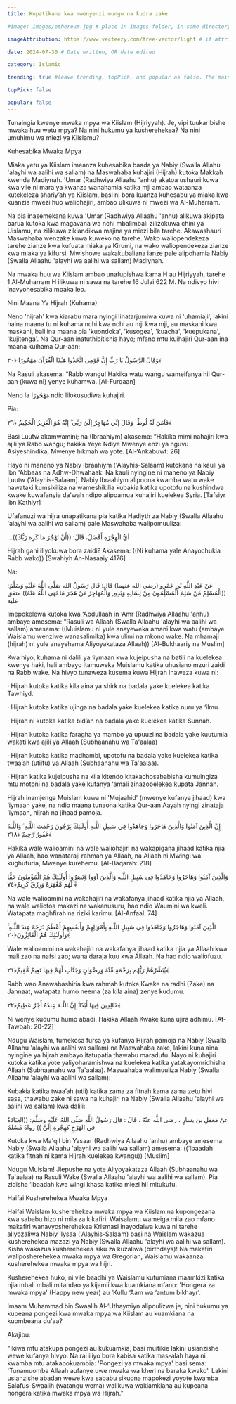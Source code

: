 ```yaml
---
title: Kupatikana kwa mwenyenzi mungu na kudra zake

#image: images/ethereum.jpg # place in images folder, in same directory

imageAttribution: https://www.vecteezy.com/free-vector/light # if attribution needed, put link to source

date: 2024-07-30 # Date written, OR date edited

category: Islamic

trending: true #leave trending, topPick, and popular as false. The maintainers typically decide this :)

topPick: false

popular: false
---
```


Tunaingia kwenye mwaka mpya wa Kiislam (Hijriyyah). Je, vipi tuukaribishe mwaka huu wetu mpya? Na nini hukumu ya kusherehekea? Na nini umuhimu wa miezi ya Kiislamu?

 

Kuhesabika Mwaka Mpya 

 

Miaka yetu ya Kiislam imeanza kuhesabika baada ya Nabiy (Swalla Allahu 'alayhi wa aalihi wa sallam)  na Maswahaba kuhajiri (Hijrah) kutoka Makkah kwenda Madiynah. 'Umar (Radhwiya Allaahu 'anhu) akatoa ushauri kuwa kwa vile ni mara ya kwanza wanahamia katika mji ambao wataanza kutekeleza shariy’ah ya Kiislam, basi ni bora kuanza kuhesabu ya miaka kwa kuanzia mwezi huo waliohajiri, ambao ulikuwa ni mwezi wa Al-Muharram.

 

Na pia inasemekana kuwa 'Umar (Radhwiya Allaahu 'anhu) alikuwa akipata barua kutoka kwa magavana wa nchi mbalimbali zilizokuwa chini ya Uislamu, na zilikuwa zikiandikwa majina ya miezi bila tarehe. Akawashauri Maswahaba wenzake kuwa kuweko na tarehe. Wako waliopendekeza tarehe zianze kwa kufuata miaka ya Kirumi, na wako waliopendekeza zianze kwa miaka ya kifursi. Mwishowe wakakubaliana ianze pale alipohamia Nabiy (Swalla Allaahu 'alayhi wa aalihi wa sallam) Madiynah.

 

Na mwaka huu wa Kiislam ambao unafupishwa kama H au Hijriyyah, tarehe 1 Al-Muharram H ilikuwa ni sawa na tarehe 16 Julai 622 M. Na ndivyo hivi inavyohesabika mpaka leo.

 

Nini Maana Ya Hijrah (Kuhama)

 

Neno 'hijrah' kwa kiarabu mara nyingi linatarjumiwa kuwa ni 'uhamiaji', lakini haina maana tu ni kuhama nchi kwa nchi au mji kwa mji, au maskani kwa maskani, bali ina maana pia 'kuondoka', 'kusogea', 'kuacha', 'kuepukana', 'kujitenga'.  Na Qur-aan inatuthibitishia hayo; mfano mtu kuihajiri Qur-aan ina maana kuihama Qur-aan:

وَقَالَ الرَّسُولُ يَا رَبِّ إِنَّ قَوْمِي اتَّخَذُوا هَـٰذَا الْقُرْآنَ مَهْجُورًا ﴿٣٠﴾

Na Rasuli akasema: “Rabb wangu! Hakika watu wangu wameifanya hii Qur-aan (kuwa ni) yenye kuhamwa. [Al-Furqaan]

 

Neno la  مَهْجُورًا  ndio lilokusudiwa kuhajiri. 

 

Pia:

  فَآمَنَ لَهُ لُوطٌ ۘ وَقَالَ إِنِّي مُهَاجِرٌ إِلَىٰ رَبِّي ۖ إِنَّهُ هُوَ الْعَزِيزُ الْحَكِيمُ ﴿٢٦﴾

Basi Luutw akamwamini; na (Ibraahiym) akasema: “Hakika mimi nahajiri kwa ajili ya Rabb wangu; hakika Yeye Ndiye Mwenye enzi ya nguvu Asiyeshindika, Mwenye hikmah wa yote. [Al-‘Ankabuwt: 26]

 

Hayo ni maneno ya Nabiy Ibraahiym ('Alayhis-Salaam) kutokana na kauli ya Ibn 'Abbaas na Adhw-Dhwahaak. Na kauli nyingine ni maneno ya Nabiy Luutw ('Alayhis-Salaam]. Nabiy Ibraahiym alipoona kwamba watu wake hawataki kumsikiliza na wameshikilia kubakia katika upotofu na kushindwa kwake kuwafanyia da'wah ndipo alipoamua kuhajiri kuelekea Syria. [Tafsiyr Ibn Kathiyr]

 

Ufafanuzi wa hijra unapatikana pia katika Hadiyth za Nabiy (Swalla Allaahu 'alayhi wa aalihi wa sallam) pale Maswahaba walipomuuliza:

...أيُّ الْهِجْرَةِ أَفْضَلُ، قَالَ: ((أَنْ تَهْجُرَ مَا كَرِهَ رَبُّكَ))

Hijrah gani iliyokuwa bora zaidi? Akasema: ((Ni kuhama yale Anayochukia Rabb wako)) [Swahiyh An-Nasaaiy 4176]

 

Na:

 عَنْ عَبْدِ اللَّهِ بْنِ عَمْرٍو (رضي الله عنهما) قَال: قَال رَسُولُ الله صَلَّى اللَّهُ عَلَيْهِ وَسَلَّمَ: ((الْمُسْلِمُ مَنْ سَلِمَ الْمُسْلِمُونَ مِنْ لِسَانِهِ وَيَدِهِ, وَالْمُهَاجِرُ مَنْ هَجَرَ مَا نَهَى اللَّهُ عَنْهُ)) متفق عليه

Imepokelewa kutoka kwa ‘Abdullaah in ‘Amr (Radhwiya Allaahu 'anhu) ambaye amesema: “Rasuli wa Allaah (Swalla Allaahu 'alayhi wa aalihi wa sallam) amesema: ((Muislamu ni yule anayeweka amani kwa watu (ambaye Waislamu wenziwe wanasalimika) kwa ulimi na mkono wake. Na mhamaji (hijrah) ni yule anayehama Aliyoyakataza Allaah)) [Al-Bukhaariy na Muslim]

 

Kwa hiyo, kuhama ni dalili ya ‘iymaan kwa kujeipusha na batili na kuelekea kwenye haki, hali ambayo itamuweka Muislamu katika uhusiano mzuri zaidi na Rabb wake. Na hivyo tunaweza kusema kuwa Hijrah inaweza kuwa ni:

 

·     Hijrah kutoka katika kila aina ya shirk na badala yake kuelekea katika Tawhiyd.

 

·    Hijrah kutoka katika ujinga na badala yake kuelekea katika nuru ya ‘ilmu.

 

·     Hijrah ni kutoka katika bid’ah na badala yake kuelekea katika Sunnah.

 

·    Hijrah kutoka katika faragha ya mambo ya upuuzi na badala yake kuutumia wakati kwa ajili ya Allaah (Subhaanahu wa Ta'aalaa)  

 

·    Hijrah kutoka katika madhambi, upotofu na badala yake kuelekea katika twaa’ah (utiifu) ya Allaah (Subhaanahu wa Ta'aalaa).

 

·   Hijrah katika kujeipusha na kila kitendo kitakachosababisha kumuingiza mtu motoni na badala yake kufanya ‘amali zinazopelekea kupata Jannah.  

 

Hijrah inamjenga Muislam kuwa ni 'Mujaahid' (mwenye kufanya jihaad) kwa ‘iymaan yake, na ndio maana tunaona katika Qur-aan Aayah nyingi zinataja ‘iymaan, hijrah na jihaad pamoja.

 

 إِنَّ الَّذِينَ آمَنُوا وَالَّذِينَ هَاجَرُوا وَجَاهَدُوا فِي سَبِيلِ اللَّـهِ أُولَـٰئِكَ يَرْجُونَ رَحْمَتَ اللَّـهِ ۚ وَاللَّـهُ غَفُورٌ رَّحِيمٌ ﴿٢١٨﴾

Hakika wale walioamini na wale waliohajiri na wakapigana jihaad katika njia ya Allaah, hao wanataraji rahmah ya Allaah, na Allaah ni Mwingi wa kughufuria, Mwenye kurehemu. [Al-Baqarah: 218]

 

وَالَّذِينَ آمَنُوا وَهَاجَرُوا وَجَاهَدُوا فِي سَبِيلِ اللَّـهِ وَالَّذِينَ آوَوا وَّنَصَرُوا أُولَـٰئِكَ هُمُ الْمُؤْمِنُونَ حَقًّا ۚ لَّهُم مَّغْفِرَةٌ وَرِزْقٌ كَرِيمٌ﴿٧٤﴾

Na wale walioamini na wakahajiri na wakafanya jihaad katika njia ya Allaah, na wale waliotoa makazi na wakanusuru, hao ndio Waumini wa kweli. Watapata maghfirah na riziki karimu. [Al-Anfaal: 74]

 

الَّذِينَ آمَنُوا وَهَاجَرُوا وَجَاهَدُوا فِي سَبِيلِ اللَّـهِ بِأَمْوَالِهِمْ وَأَنفُسِهِمْ أَعْظَمُ دَرَجَةً عِندَ اللَّـهِ ۚ وَأُولَـٰئِكَ هُمُ الْفَائِزُونَ﴿٢٠﴾

Wale walioamini na wakahajiri na wakafanya jihaad katika njia ya Allaah kwa mali zao na nafsi zao; wana daraja kuu kwa Allaah. Na hao ndio waliofuzu.

 

يُبَشِّرُهُمْ رَبُّهُم بِرَحْمَةٍ مِّنْهُ وَرِضْوَانٍ وَجَنَّاتٍ لَّهُمْ فِيهَا نَعِيمٌ مُّقِيمٌ﴿٢١﴾

Rabb wao Anawabashiria kwa rahmah kutoka Kwake na radhi (Zake) na Jannaat, watapata humo neema (za kila aina) zenye kudumu.

 

خَالِدِينَ فِيهَا أَبَدًا ۚ إِنَّ اللَّـهَ عِندَهُ أَجْرٌ عَظِيمٌ﴿٢٢﴾

Ni wenye kudumu humo abadi. Hakika Allaah Kwake kuna ujira adhimu. [At-Tawbah: 20-22]

 

Ndugu Waislam, tumekosa fursa ya kufanya Hijrah pamoja na Nabiy (Swalla Allaahu 'alayhi wa aalihi wa sallam) na Maswahaba zake, lakini kuna aina nyingine ya hijrah ambayo itatupatia thawabu maradufu. Nayo ni kuhajiri kutoka katika yote yaliyoharamishwa na kuelekea katika yatakayomridhisha Allaah (Subhaanahu wa Ta'aalaa). Maswahaba walimuuliza Nabiy (Swalla Allaahu 'alayhi wa aalihi wa sallam):

Kubakia katika twaa’ah (utii) katika zama za fitnah kama zama zetu hivi sasa, thawabu zake ni sawa na kuhajiri na Nabiy (Swalla Allaahu 'alayhi wa aalihi wa sallam) kwa dalili:

 

 عنْ مَعقِلِ بن يسارٍ ، رضي اللَّه عنْهُ ، قَالَ : قال رَسُولُ اللَّهِ صَلّى اللهُ عَلَيْهِ وسَلَّم: ((العِبَادَةُ في الهَرْجِ كهِجْرةٍ إلَيَّ )) رواهُ مُسْلمٌ

Kutoka kwa Ma'qil bin Yasaar (Radhwiya Allaahu 'anhu)  ambaye amesema: Nabiy (Swalla Allaahu 'alayhi wa aalihi wa sallam) amesema: ((‘Ibaadah katika fitnah ni kama Hijrah kuelekea kwangu)) [Muslim]

 

Ndugu Muislam! Jiepushe na yote Aliyoyakataza Allaah (Subhaanahu wa Ta'aalaa) na Rasuli Wake (Swalla Allaahu 'alayhi wa aalihi wa sallam). Pia zidisha ‘ibaadah kwa wingi khasa katika miezi hii mitukufu.

 

Haifai Kusherehekea Mwaka Mpya

Haifai Waislam kusherehekea mwaka mpya wa Kiislam na kupongezana kwa sababu hizo ni mila za kikafiri. Waisalamu wameiga mila zao mfano makafiri wanavyosherehekea Krismasi inayodaiwa kuwa ni tarehe aliyozaliwa Nabiy ‘Iysaa ('Alayhis-Salaam) basi na Waislam wakazua kusherehekea mazazi ya Nabiy (Swalla Allaahu 'alayhi wa aalihi wa sallam).  Kisha wakazua kusherehekea siku za kuzaliwa (birthdays)! Na makafiri waliposherehekea mwaka mpya wa Gregorian, Waislamu wakaanza kusherehekea mwaka mpya wa hijri.

 

Kusherehekea huko, ni vile baadhi ya Waislamu kutumiana maamkizi katika njia mbali mbali mitandao ya kijamii kwa kuamkiana mfano: 'Hongera za mwaka mpya' (Happy new year) au ‘Kullu ‘Aam wa ‘antum bikhayr’.

 

 

Imaam Muhammad bin Swaalih Al-‘Uthaymiyn alipoulizwa je, nini hukumu ya kupeana pongezi kwa mwaka mpya wa Kiislam au kuamkiana na kuombeana du'aa?

 

Akajibu:

"Ikiwa mtu atakupa pongezi au kukuamkia, basi muitikie lakini usianzishe wewe kufanya hivyo. Na rai iliyo bora kabisa katika mas-alah haya ni kwamba mtu atakapokuambia: 'Pongezi ya mwaka mpya' basi sema: 'Tunamuomba Allaah aufanye uwe mwaka wa kheri na baraka kwako'. Lakini usianzishe abadan wewe kwa sababu sikuona mapokezi yoyote kwamba Salafus-Swaalih (watangu wema) walikuwa wakiamkiana au kupeana hongera katika mwaka mpya wa Hijrah."      
